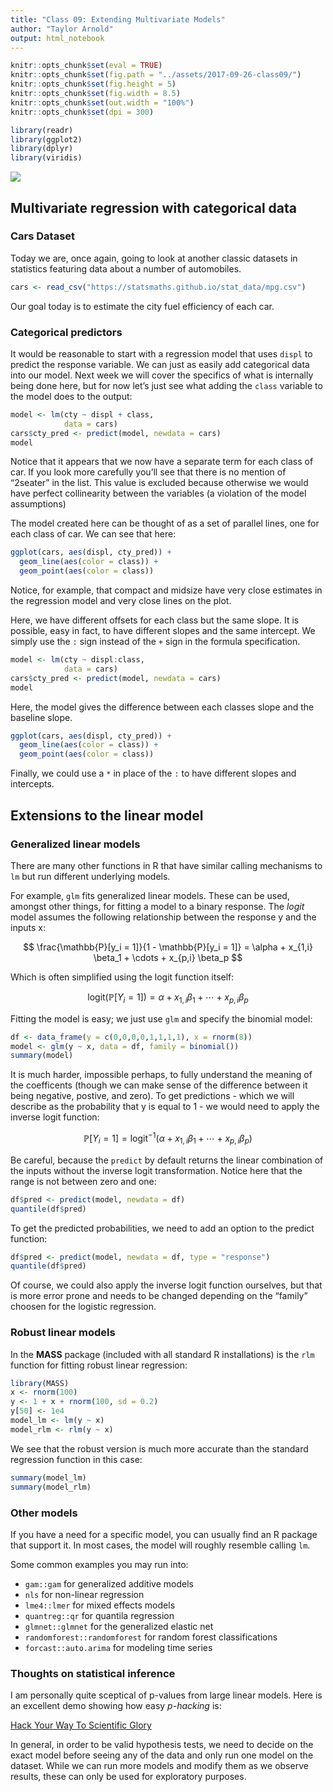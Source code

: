 ```yaml
---
title: "Class 09: Extending Multivariate Models"
author: "Taylor Arnold"
output: html_notebook
---
```


```r
knitr::opts_chunk$set(eval = TRUE)
knitr::opts_chunk$set(fig.path = "../assets/2017-09-26-class09/")
knitr::opts_chunk$set(fig.height = 5)
knitr::opts_chunk$set(fig.width = 8.5)
knitr::opts_chunk$set(out.width = "100%")
knitr::opts_chunk$set(dpi = 300)
```

```r
library(readr)
library(ggplot2)
library(dplyr)
library(viridis)
```

![](../assets/img/data_pipeline_model.png)


## Multivariate regression with categorical data

### Cars Dataset

Today we are, once again, going to look at another classic datasets
in statistics featuring data about a number of automobiles.

```r
cars <- read_csv("https://statsmaths.github.io/stat_data/mpg.csv")
```

Our goal today is to estimate the city fuel efficiency of each car.

### Categorical predictors

It would be reasonable to start with a regression model
that uses `displ` to predict the response variable.
We can just as easily add categorical data into our
model. Next week we will cover the specifics of what
is internally being done here, but for now let's just
see what adding the `class` variable to the model does
to the output:

```r
model <- lm(cty ~ displ + class,
            data = cars)
cars$cty_pred <- predict(model, newdata = cars)
model
```

Notice that it appears that we now have a separate term for
each class of car. If you look more carefully you'll see that
there is no mention of "2seater" in the list. This value is
excluded because otherwise we would have perfect collinearity
between the variables (a violation of the model assumptions)

The model created here can be thought of as a set of parallel
lines, one for each class of car. We can see that here:

```r
ggplot(cars, aes(displ, cty_pred)) +
  geom_line(aes(color = class)) +
  geom_point(aes(color = class))
```

Notice, for example, that compact and midsize have very close
estimates in the regression model and very close lines on the
plot.

Here, we have different offsets for each class but the same slope.
It is possible, easy in fact, to have different slopes and the same
intercept. We simply use the `:` sign instead of the `+` sign in
the formula specification.

```r
model <- lm(cty ~ displ:class,
            data = cars)
cars$cty_pred <- predict(model, newdata = cars)
model
```

Here, the model gives the difference between each classes slope and
the baseline slope.

```r
ggplot(cars, aes(displ, cty_pred)) +
  geom_line(aes(color = class)) +
  geom_point(aes(color = class))
```

Finally, we could use a `*` in place of the `:` to have different slopes
and intercepts.

## Extensions to the linear model

### Generalized linear models

There are many other functions in R that have similar calling
mechanisms to `lm` but run different underlying models.

For example, `glm` fits generalized linear models. These can
be used, amongst other things, for fitting a model to a binary
response. The *logit* model assumes the following relationship
between the response y and the inputs x:

$$ \frac{\mathbb{P}[y_i = 1]}{1 - \mathbb{P}[y_i = 1]} = \alpha + x_{1,i} \beta_1 + \cdots + x_{p,i} \beta_p  $$

Which is often simplified using the logit function itself:

$$ \text{logit}(\mathbb{P}[Y_i = 1]) = \alpha + x_{1,i} \beta_1 + \cdots + x_{p,i} \beta_p $$

Fitting the model is easy; we just use `glm` and specify the
binomial model:

```r
df <- data_frame(y = c(0,0,0,0,1,1,1,1), x = rnorm(8))
model <- glm(y ~ x, data = df, family = binomial())
summary(model)
```

It is much harder, impossible perhaps, to fully understand the
meaning of the coefficents (though we can make sense of the
difference between it being negative, postive, and zero). To
get predictions - which we will describe as the probability
that y is equal to 1 - we would need to apply the inverse
logit function:

$$ \mathbb{P}[Y_i = 1] = \text{logit}^{-1} (\alpha + x_{1,i} \beta_1 + \cdots + x_{p,i} \beta_p) $$

Be careful, because the `predict` by default returns the linear
combination of the inputs without the inverse logit transformation.
Notice here that the range is not between zero and one:

```r
df$pred <- predict(model, newdata = df)
quantile(df$pred)
```

To get the predicted probabilities, we need to add an option to
the predict function:

```r
df$pred <- predict(model, newdata = df, type = "response")
quantile(df$pred)
```

Of course, we could also apply the inverse logit function
ourselves, but that is more error prone and needs to be
changed depending on the "family" choosen for the logistic
regression.

### Robust linear models

In the **MASS** package (included with all standard R
installations) is the `rlm` function for fitting robust
linear regression:

```r
library(MASS)
x <- rnorm(100)
y <- 1 + x + rnorm(100, sd = 0.2)
y[50] <- 1e4
model_lm <- lm(y ~ x)
model_rlm <- rlm(y ~ x)
```

We see that the robust version is much more accurate than
the standard regression function in this case:

```r
summary(model_lm)
summary(model_rlm)
```

### Other models

If you have a need for a specific model, you can usually
find an R package that support it. In most cases, the model
will roughly resemble calling `lm`.

Some common examples you may run into:

- `gam::gam` for generalized additive models
- `nls` for non-linear regression
- `lme4::lmer` for mixed effects models
- `quantreg::qr` for quantila regression
- `glmnet::glmnet` for the generalized elastic net
- `randomforest::randomforest` for random forest classifications
- `forcast::auto.arima` for modeling time series

### Thoughts on statistical inference

I am personally quite sceptical of p-values from large linear models.
Here is an excellent demo showing how easy *p-hacking* is:

[Hack Your Way To Scientific Glory](https://fivethirtyeight.com/features/science-isnt-broken/#part1)

In general, in order to be valid hypothesis tests, we need to decide
on the exact model before seeing any of the data and only run one
model on the dataset. While we can run more models and modify them
as we observe results, these can only be used for exploratory purposes.




